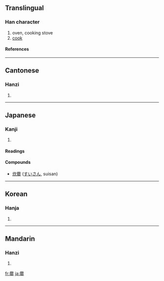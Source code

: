 ==Translingual==
===Han character===
{{Han char|rn=86|rad=火|as=25|sn=29|four=7780<sub>9</sub>|canj=竹月木木火 (HBDDF)}}
# oven, cooking stove
# [[cook]]
====References====
{{Han ref|kx=0688.210|dkj=19648|dj=1101.080|hdz=32251.030|uh=7228|ud=29224|bh=C679|bd=50809}}

----
==Cantonese==
===Hanzi===
{{yue-hanzi|jyut=|y=chyun3}}
# {{defn|Cantonese}}

----
==Japanese==
===Kanji===
{{ja-kanji|grade=|rs=火25}}
# {{defn|Japanese}} 
====Readings====
{{ja-readings|on=[[さん]] (san)|kun=[[かしぐ]] (kashigu), [[かまど]] (kamado), īkashi(gu)}}

====Compounds====
*[[炊爨]] ([[すいさん]], suisan)

----
==Korean==
===Hanja===
{{ko-hanja|hangeul=찬|eumhun=|rv=chan|mr=ch'an|y=chan}}
# {{defn|Korean}}

----
==Mandarin==
===Hanzi===
{{cmn-hanzi|pin=[[cuàn]] ([[cuan4]])|wg=ts'uan<sup>4</sup>}}
# {{defn|Mandarin}}

[[fr:爨]]
[[ja:爨]]